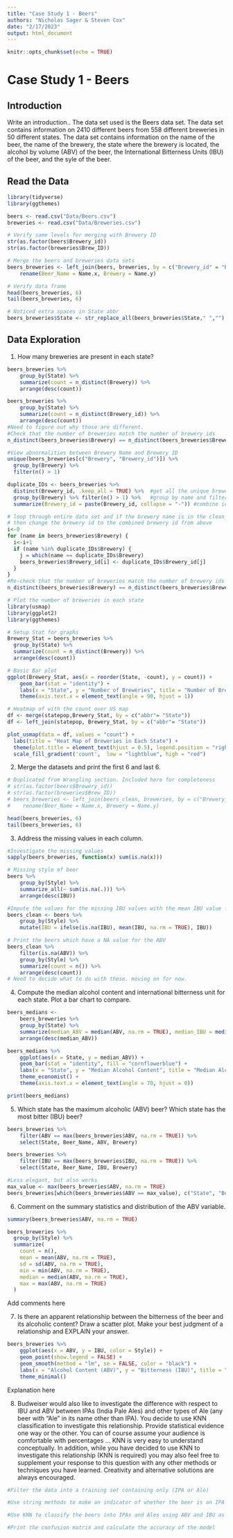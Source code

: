 ```yaml
---
title: "Case Study 1 - Beers"
authors: "Nicholas Sager & Steven Cox"
date: "2/17/2023"
output: html_document
---
```


```r
knitr::opts_chunk$set(echo = TRUE)
```

# Case Study 1 - Beers

## Introduction

Write an introduction.. The data set used is the Beers data set. The data set contains information on 2410 different beers from 558 different breweries in 50 different states. The data set contains information on the name of the beer, the name of the brewery, the state where the brewery is located, the alcohol by volume (ABV) of the beer, the International Bitterness Units (IBU) of the beer, and the syle of the beer.

## Read the Data
```r
library(tidyverse)
library(ggthemes)

beers <- read.csv("Data/Beers.csv")
breweries <- read.csv("Data/Breweries.csv")

# Verify same levels for merging with Brewery ID
str(as.factor(beers$Brewery_id))
str(as.factor(breweries$Brew_ID))

# Merge the beers and breweries data sets
beers_breweries <- left_join(beers, breweries, by = c("Brewery_id" = "Brew_ID")) %>%
    rename(Beer_Name = Name.x, Brewery = Name.y)

# Verify data frame
head(beers_breweries, 6)
tail(beers_breweries, 6)

# Noticed extra spaces in State abbr
beers_breweries$State <- str_replace_all(beers_breweries$State," ","")

```

## Data Exploration
1. How many breweries are present in each state?
```r
beers_breweries %>%
    group_by(State) %>%
    summarize(count = n_distinct(Brewery)) %>%
    arrange(desc(count))

beers_breweries %>%
    group_by(State) %>%
    summarize(count = n_distinct(Brewery_id)) %>%
    arrange(desc(count))
#Need to figure out why those are different. 
#Check that the number of breweries match the number of brewery ids
n_distinct(beers_breweries$Brewery) == n_distinct(beers_breweries$Brewery_id)

#View abnormalities between Brewery Name and Brewery ID
unique(beers_breweries[c("Brewery", "Brewery_id")]) %>% 
  group_by(Brewery) %>% 
  filter(n() > 1) 

duplicate_IDs <- beers_breweries %>% 
  distinct(Brewery_id, .keep_all = TRUE) %>%  #get all the unique brewery_id
  group_by(Brewery) %>% filter(n() > 1) %>%   #group by name and filter for more than 1
  summarize(Brewery_id = paste(Brewery_id, collapse = "-")) #combine id's with a "-"

# loop through entire data set and if the brewery name is in the clean_breweries list
# then change the brewery id to the combined brewery id from above
i<-0
for (name in beers_breweries$Brewery) {
  i<-i+1
  if (name %in% duplicate_IDs$Brewery) {
    j = which(name == duplicate_IDs$Brewery)
    beers_breweries$Brewery_id[i] <- duplicate_IDs$Brewery_id[j]
  }
}
#Re-check that the number of breweries match the number of brewery ids
n_distinct(beers_breweries$Brewery) == n_distinct(beers_breweries$Brewery_id)

# Plot the number of breweries in each state
library(usmap)
library(ggplot2)
library(ggthemes)

# Setup Stat for graphs
Brewery_Stat = beers_breweries %>%
  group_by(State) %>%
  summarize(count = n_distinct(Brewery)) %>%
  arrange(desc(count)) 

# Basic Bar plot
ggplot(Brewery_Stat, aes(x = reorder(State, -count), y = count)) +
    geom_bar(stat = "identity") +
    labs(x = "State", y = "Number of Breweries", title = "Number of Breweries in Each State") +
    theme(axis.text.x = element_text(angle = 90, hjust = 1))

# Heatmap of with the count over US map
df <- merge(statepop,Brewery_Stat, by = c("abbr"= "State"))
df <- left_join(statepop, Brewery_Stat, by = c("abbr"= "State"))

plot_usmap(data = df, values = "count") + 
  labs(title = "Heat Map of Breweries in Each State") + 
  theme(plot.title = element_text(hjust = 0.5), legend.position = "right") +
  scale_fill_gradient('count',  low = "lightblue", high = "red")

```

2. Merge the datasets and print the first 6 and last 6.
```r
# Duplicated from Wrangling section. Included here for completeness
# str(as.factor(beers$Brewery_id))
# str(as.factor(breweries$Brew_ID))
# beers_breweries <- left_join(beers_clean, breweries, by = c("Brewery_id" = "Brew_ID")) %>%
#    rename(Beer_Name = Name.x, Brewery = Name.y)

head(beers_breweries, 6)
tail(beers_breweries, 6)
```

3. Address the missing values in each column.
```r
#Investigate the missing values
sapply(beers_breweries, function(x) sum(is.na(x)))

# Missing style of beer
beers %>%
    group_by(Style) %>%
    summarize_all(~ sum(is.na(.))) %>%
    arrange(desc(IBU))

#Impute the values for the missing IBU values with the mean IBU value for the style of beer
beers_clean <- beers %>%
    group_by(Style) %>%
    mutate(IBU = ifelse(is.na(IBU), mean(IBU, na.rm = TRUE), IBU))

# Print the beers which have a NA value for the ABV
beers_clean %>%
    filter(is.na(ABV)) %>%
    group_by(Style) %>%
    summarize(count = n()) %>%
    arrange(desc(count))
# Need to decide what to do with these. moving on for now.

```

4. Compute the median alcohol content and international bitterness unit for each state. Plot a bar chart to compare.
```r
beers_medians <-
    beers_breweries %>%
    group_by(State) %>%
    summarize(median_ABV = median(ABV, na.rm = TRUE), median_IBU = median(IBU, na.rm = TRUE)) %>%
    arrange(desc(median_ABV))

beers_medians %>%
    ggplot(aes(x = State, y = median_ABV)) +
    geom_bar(stat = "identity", fill = "cornflowerblue") +
    labs(x = "State", y = "Median Alcohol Content", title = "Median Alcohol Content in Each State") +
    theme_economist() +
    theme(axis.text.x = element_text(angle = 70, hjust = 0))

print(beers_medians)
```

5. Which state has the maximum alcoholic (ABV) beer? Which state has the most bitter (IBU) beer?
```r
beers_breweries %>%
    filter(ABV == max(beers_breweries$ABV, na.rm = TRUE)) %>%
    select(State, Beer_Name, ABV, Brewery)

beers_breweries %>%
    filter(IBU == max(beers_breweries$IBU, na.rm = TRUE)) %>%
    select(State, Beer_Name, IBU, Brewery)

#Less elegant, but also works
max_value <- max(beers_breweries$ABV, na.rm = TRUE)
beers_breweries[which(beers_breweries$ABV == max_value), c("State", "Beer_Name", "ABV", "Brewery")]
```

6. Comment on the summary statistics and distribution of the ABV variable.
```r
summary(beers_breweries$ABV, na.rm = TRUE)

beers_breweries %>% 
  group_by(Style) %>% 
  summarize(
    count = n(),
    mean = mean(ABV, na.rm = TRUE),
    sd = sd(ABV, na.rm = TRUE),
    min = min(ABV, na.rm = TRUE),
    median = median(ABV, na.rm = TRUE),
    max = max(ABV, na.rm = TRUE)
  )
```
Add comments here

7. Is there an apparent relationship between the bitterness of the beer and its alcoholic content? Draw a scatter plot.  Make your best judgment of a relationship and EXPLAIN your answer.
```r
beers_breweries %>%
    ggplot(aes(x = ABV, y = IBU, color = Style)) +
    geom_point(show.legend = FALSE) +
    geom_smooth(method = "lm", se = FALSE, color = "black") +
    labs(x = "Alcohol Content (ABV)", y = "Bitterness (IBU)", title = "Alcohol Content vs. Bitterness") +
    theme_minimal()
```
Explanation here

8. Budweiser would also like to investigate the difference with respect to IBU and ABV between IPAs (India Pale Ales) and other types of Ale (any beer with “Ale” in its name other than IPA).  You decide to use KNN classification to investigate this relationship.  Provide statistical evidence one way or the other. You can of course assume your audience is comfortable with percentages … KNN is very easy to understand conceptually. 
In addition, while you have decided to use KNN to investigate this relationship (KNN is required) you may also feel free to supplement your response to this question with any other methods or techniques you have learned.  Creativity and alternative solutions are always encouraged. 
```r
#Filter the data into a training set containing only (IPA or Ale)

#Use string methods to make an indicator of whether the beer is an IPA or an Ale (Response variable)

#Use KNN to classify the beers into IPAs and Ales using ABV and IBU as the predictors

#Print the confusion matrix and calculate the accuracy of the model

```